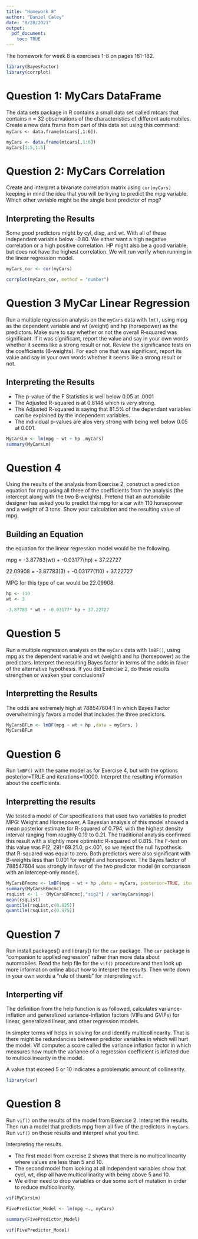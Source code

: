 ```yaml
---
title: "Homework 8"
author: "Daniel Caley"
date: "8/28/2021"
output: 
  pdf_document:
    toc: TRUE
---
```


The homework for week 8 is exercises 1-8 on pages 181-182.

```r

library(BayesFactor)
library(corrplot)

```


\pagebreak
# Question 1: MyCars DataFrame

The data sets package in R contains a small data set called mtcars that contains n = 32 observations of the characteristics of different automobiles. Create a new data frame from part of this data set using this command: `myCars <‐ data.frame(mtcars[,1:6])`.

```r

myCars <- data.frame(mtcars[,1:6])
myCars[1:5,1:5]

```

\pagebreak
# Question 2: MyCars Correlation
Create and interpret a bivariate correlation matrix using `cor(myCars)` keeping in mind the idea that you will be trying to predict the mpg variable. Which other variable might be the single best predictor of mpg?

## Interpreting the Results

Some good predictors might by cyl, disp, and wt.  With all of these independent variable below -0.80.  We either want a high negative correlation or a high positive correlation.  HP might also be a good variable, but does not have the highest correlation.  We will run verify when running in the linear regression model.

```r


myCars_cor <- cor(myCars)

corrplot(myCars_cor, method = "number")

```



\pagebreak
# Question 3 MyCar Linear Regression

Run a multiple regression analysis on the `myCars` data with `lm()`, using mpg as the dependent variable and wt (weight) and hp (horsepower) as the predictors. Make sure to say whether or not the overall R‐squared was significant. If it was significant, report the value and say in your own words whether it seems like a strong result or not. Review the significance tests on the coefficients (B‐weights). For each one that was significant, report its value and say in your own words whether it seems like a strong result or not.

## Interpreting the Results

-   The p-value of the F Statistics is well below 0.05 at .0001
-   The Adjusted R-squared is at 0.8148 which is very strong.
-   The Adjusted R-squared is saying that 81.5% of the dependant variables can be explained by the independent variables.
-   The individual p-values are alos very strong with being well below 0.05 at 0.001.

```r

MyCarsLm <- lm(mpg ~ wt + hp ,myCars)
summary(MyCarsLm)


```


\pagebreak
# Question 4
Using the results of the analysis from Exercise 2, construct a prediction equation for mpg using all three of the coefficients from the analysis (the intercept along with the two B‐weights). Pretend that an automobile designer has asked you to predict the mpg for a car with 110 horsepower and a weight of 3 tons. Show your calculation and the resulting value of mpg.

## Building an Equation

the equation for the linear regression model would be the following.

mpg = -3.87783(wt) + -0.03177(hp) + 37.22727

22.09908 = -3.87783(3) + -0.03177(110) + 37.22727

MPG for this type of car would be 22.09908.


```r

hp <- 110
wt <- 3

-3.87783 * wt + -0.03177* hp + 37.22727

```


\pagebreak
# Question 5
Run a multiple regression analysis on the `myCars` data with `lmBF()`, using mpg as the dependent variable and wt (weight) and hp (horsepower) as the predictors. Interpret the resulting Bayes factor in terms of the odds in favor of the alternative hypothesis. If you did Exercise 2, do these results strengthen or weaken your conclusions?

## Interpretting the Results

The odds are extremely high at 788547604:1 in which Bayes Factor overwhelmingly favors a model that includes the three predictors.

```r



MyCarsBFLm <- lmBF(mpg ~ wt + hp ,data = myCars, )
MyCarsBFLm


```


# Question 6
Run `lmBF()` with the same model as for Exercise 4, but with the options posterior=TRUE and iterations=10000. Interpret the resulting information about the coefficients.

## Interpretting the results

We tested a model of Car specifications that used two variables to predict MPG: Weight and Horsepower, A Bayesian analysis of this model showed a mean posterior estimate for R-squared of 0.794, with the highest density interval ranging from roughly 0.19 to 0.21. The traditional analysis confirmed this result with a slightly more optimistic R-squared of 0.815. The F-test on this value was F(2, 29)=69.21.0, p<.001, so we reject the null hypothesis that R-squared was equal to zero. Both predictors were also significant with B-weights less than 0.001 for weight and horsepower. The Bayes factor of 788547604 was strongly in favor of the two predictor model (in comparison with an intercept-only model).


```r


MyCarsBFmcmc <- lmBF(mpg ~ wt + hp ,data = myCars, posterior=TRUE, iterations=100000)
summary(MyCarsBFmcmc)
rsqList <- 1 - (MyCarsBFmcmc[,"sig2"] / var(myCars$mpg))
mean(rsqList)
quantile(rsqList,c(0.025))
quantile(rsqList,c(0.975))


```

\pagebreak
# Question 7
Run install.packages() and library() for the `car` package. The `car` package is "companion to applied regression" rather than more data about automobiles. Read the help file for the `vif()` procedure and then look up more information online about how to interpret the results. Then write down in your own words a “rule of thumb” for interpreting `vif.`

## Interperting vif

The definition from the help function is as followed, calculates variance-inflation and generalized variance-inflation factors (VIFs and GVIFs) for linear, generalized linear, and other regression models.

In simpler terms vif helps in solving for and identify multicollinearity.  That is there might be redundancies between predictor variables in which will hurt the model.  Vif computes a score called the variance inflation factor in which measures how much the variance of a regression coefficient is inflated due to multicollinearity in the model.

A value that exceed 5 or 10 indicates a problematic amount of collinearity.



```r

library(car)


```


\pagebreak
# Question 8
Run `vif()` on the results of the model from Exercise 2. Interpret the results. Then run a model that predicts mpg from all five of the predictors in `myCars`. Run `vif()` on those results and interpret what you find.

Interpreting the results.

-   The first model from exercise 2 shows that there is no multicollinearity where values are less than 5 and 10.
-   The second model from looking at all independent variables show that cycl, wt, disp all have multicollinarity with being above 5 and 10.
-   We either need to drop variables or due some sort of mutation in order to reduce multicolinarity.

```r

vif(MyCarsLm)

FivePredictor_Model <- lm(mpg ~., myCars)

summary(FivePredictor_Model)

vif(FivePredictor_Model)



```





